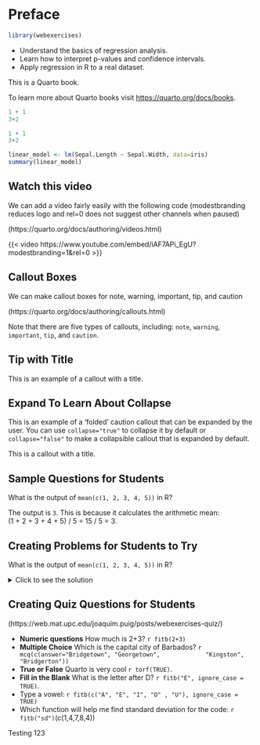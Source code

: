 # Preface {.unnumbered}

```r
library(webexercises)
```

<div class="learning-goals">

  - Understand the basics of regression analysis.
  - Learn how to interpret p-values and confidence intervals.
  - Apply regression in R to a real dataset.
</div>

This is a Quarto book.

To learn more about Quarto books visit <https://quarto.org/docs/books>.

```r
1 + 1
3+2
```

```r
1 + 1
3+2
```

```r
linear_model <- lm(Sepal.Length ~ Sepal.Width, data=iris)
summary(linear_model)
```

## Watch this video

We can add a video fairly easily with the following code (modestbranding reduces logo and rel=0 does not suggest other channels when paused)

(https://quarto.org/docs/authoring/videos.html)

{{< video https://www.youtube.com/embed/iAF7APi_EgU?modestbranding=1&rel=0 >}}

## Callout Boxes

We can make callout boxes for note, warning, important, tip, and caution

(https://quarto.org/docs/authoring/callouts.html)

::: callout-note
Note that there are five types of callouts, including: `note`, `warning`, `important`, `tip`, and `caution`.
:::

::: callout-tip
## Tip with Title

This is an example of a callout with a title.
:::

::: {.callout-caution collapse="true"}
## Expand To Learn About Collapse

This is an example of a 'folded' caution callout that can be expanded by the user. You can use `collapse="true"` to collapse it by default or `collapse="false"` to make a collapsible callout that is expanded by default.
:::

::: {.callout-tip title="Tip with Title"}
This is a callout with a title.
:::

## Sample Questions for Students

::: {.callout-tip title="Try it Out"}
What is the output of `mean(c(1, 2, 3, 4, 5))` in R?

::: {.callout-note collapse="true" title="Solution" appearance="simple"}
The output is `3`. This is because it calculates the arithmetic mean:\
(1 + 2 + 3 + 4 + 5) / 5 = 15 / 5 = 3.
:::
:::

## Creating Problems for Students to Try

::: {.callout-tip title="Try it Out"}
What is the output of `mean(c(1, 2, 3, 4, 5))` in R?

<details>

<summary>Click to see the solution</summary>

The output is `3`. This is because it calculates the arithmetic mean:\
(1 + 2 + 3 + 4 + 5) / 5 = 15 / 5 = 3.

</details>
:::

## Creating Quiz Questions for Students

(https://web.mat.upc.edu/joaquim.puig/posts/webexercises-quiz/)

-   **Numeric questions** How much is 2+3? `r fitb(2+3)`
-   **Multiple Choice** Which is the capital city of Barbados? `r mcq(c(answer="Bridgetown", "Georgetown",             "Kingston", "Bridgerton"))`
-   **True or False** Quarto is very cool `r torf(TRUE)`.
-   **Fill in the Blank** What is the letter after D? `r fitb("E", ignore_case = TRUE)`.
-   Type a vowel: `r fitb(c("A", "E", "I", "O" , "U"), ignore_case = TRUE)`
-   Which function will help me find standard deviation for the code: `r fitb("sd")`(c(1,4,7,8,4))

Testing 123
